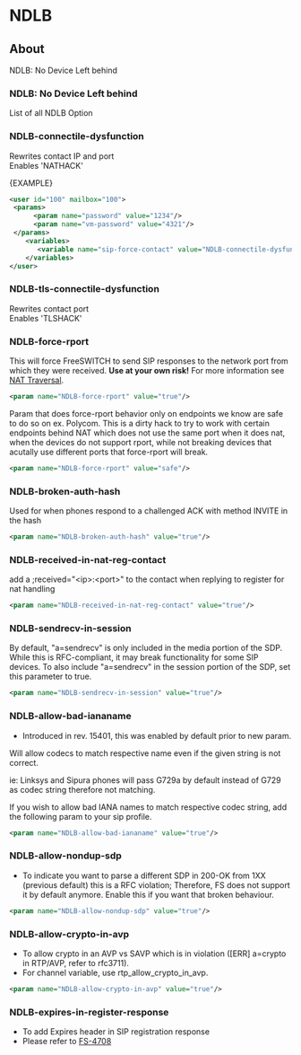 
# NDLB 

 

## About

NDLB: No Device Left behind

### NDLB: No Device Left behind

List of all NDLB Option

### NDLB-connectile-dysfunction

Rewrites contact IP and port  
Enables 'NATHACK'

\{EXAMPLE}

```xml
<user id="100" mailbox="100">
 <params>
      <param name="password" value="1234"/>
      <param name="vm-password" value="4321"/>
 </params>
    <variables>
       <variable name="sip-force-contact" value="NDLB-connectile-dysfunction"/>
    </variables>
</user>
```

### NDLB-tls-connectile-dysfunction

Rewrites contact port  
Enables 'TLSHACK'

### NDLB-force-rport

This will force FreeSWITCH to send SIP responses to the network port from which they were received. **Use at your own risk!** For more information see [NAT Traversal](../Networking/NAT-Traversal_3375417.mdx#about).

```xml
<param name="NDLB-force-rport" value="true"/>
```

Param that does force-rport behavior only on endpoints we know are safe to do so on ex. Polycom. This is a dirty hack to try to work with certain endpoints behind NAT which does not use the same port when it does nat, when the devices do not support rport, while not breaking devices that acutally use different ports that force-rport will break.

```xml
<param name="NDLB-force-rport" value="safe"/>
```

### NDLB-broken-auth-hash

Used for when phones respond to a challenged ACK with method INVITE in the hash

```xml
<param name="NDLB-broken-auth-hash" value="true"/>
```

### NDLB-received-in-nat-reg-contact

add a ;received="\<ip>:\<port>" to the contact when replying to register for nat handling

```xml
<param name="NDLB-received-in-nat-reg-contact" value="true"/>
```

### NDLB-sendrecv-in-session

By default, "a=sendrecv" is only included in the media portion of the SDP. While this is RFC-compliant, it may break functionality for some SIP devices. To also include "a=sendrecv" in the session portion of the SDP, set this parameter to true.

```xml
<param name="NDLB-sendrecv-in-session" value="true"/>
```

### NDLB-allow-bad-iananame

* Introduced in rev. 15401, this was enabled by default prior to new param.

Will allow codecs to match respective name even if the given string is not correct.

ie: Linksys and Sipura phones will pass G729a by default instead of G729 as codec string therefore not matching.

If you wish to allow bad IANA names to match respective codec string, add the following param to your sip profile.

```xml
<param name="NDLB-allow-bad-iananame" value="true"/>
```

### NDLB-allow-nondup-sdp

* To indicate you want to parse a different SDP in 200-OK from 1XX (previous default) this is a RFC violation; Therefore, FS does not support it by default anymore. Enable this if you want that broken behaviour.

```xml
<param name="NDLB-allow-nondup-sdp" value="true"/>	
```

### NDLB-allow-crypto-in-avp

* To allow crypto in an AVP vs SAVP which is in violation (\[ERR\] a=crypto in RTP/AVP, refer to rfc3711).
* For channel variable, use rtp\_allow\_crypto\_in\_avp.

```xml
<param name="NDLB-allow-crypto-in-avp" value="true"/>
```

### NDLB-expires-in-register-response

* To add Expires header in SIP registration response
* Please refer to [FS-4708](http://jira.freeswitch.org/browse/FS-4708)


